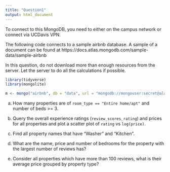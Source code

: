 ```yaml
---
title: "Question1"
output: html_document
---
```


To connect to this MongoDB, you need to either on the campus network or connect via UCDavis VPN.


The following code connects to a sample airbnb database. A sample of a document can be found at
https://docs.atlas.mongodb.com/sample-data/sample-airbnb

In this question, do not download more than enough resources from the server. Let the server to do all the calculations if possible.


```r
library(tidyverse)
library(mongolite)

m <- mongo("airbnb", db = "data", url = "mongodb://mongouser:secret@alan.ucdavis.edu/data")
```

(a) How many properties are of `room_type == "Entire home/apt"` and number of beds >= 3.




(b) Query the overall experience ratings (`review_scores_rating`) and prices for all properties and plot a scatter plot of `rating` vs `log(price)`.



(c) Find all property names that have "Washer" and "Kitchen".



(d) What are the name, price and number of bedrooms for the property with the largest number of reviews has?



(e) Consider all properties which have more than 100 reviews, what is their average price grouped by property type?
